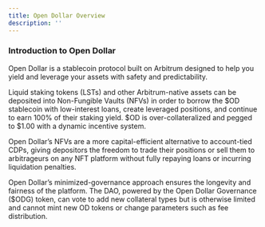 ```yaml
---
title: Open Dollar Overview
description: ''
---
```



### Introduction to Open Dollar

Open Dollar is a stablecoin protocol built on Arbitrum designed to help you yield and leverage your assets with safety and predictability.

Liquid staking tokens (LSTs) and other Arbitrum-native assets can be deposited into Non-Fungible Vaults (NFVs) in order to borrow the $OD stablecoin with low-interest loans, create leveraged positions, and continue to earn 100% of their staking yield. $OD is over-collateralized and pegged to $1.00 with a dynamic incentive system.

Open Dollar’s NFVs are a more capital-efficient alternative to account-tied CDPs, giving depositors the freedom to trade their positions or sell them to arbitrageurs on any NFT platform without fully repaying loans or incurring liquidation penalties.

Open Dollar’s minimized-governance approach ensures the longevity and fairness of the platform. The DAO, powered by the Open Dollar Governance ($ODG) token, can vote to add new collateral types but is otherwise limited and cannot mint new OD tokens or change parameters such as fee distribution.
